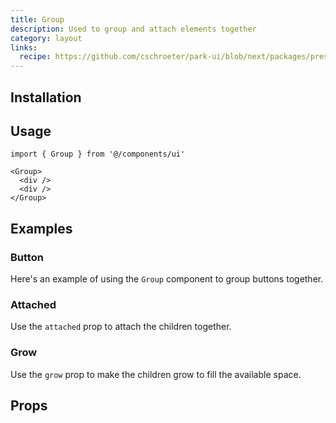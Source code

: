 ```yaml
---
title: Group
description: Used to group and attach elements together
category: layout
links:
  recipe: https://github.com/cschroeter/park-ui/blob/next/packages/preset/src/recipes/group.ts
---
```


<ComponentExample name="basic" />

## Installation

<InstallationGuide />

## Usage

```tsx
import { Group } from '@/components/ui'
```

```tsx
<Group>
  <div />
  <div />
</Group>
```

## Examples

### Button

Here's an example of using the `Group` component to group buttons together.

<ComponentExample name="button" />

### Attached

Use the `attached` prop to attach the children together.

<ComponentExample name="attached" />

### Grow

Use the `grow` prop to make the children grow to fill the available space.

<ComponentExample name="grow" />

## Props